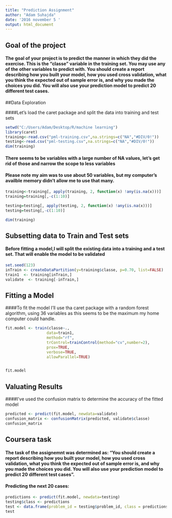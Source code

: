 ---
title: "Prediction Assignment"
author: "Adam Suhajda"
date: '2016 november 5 '
output: html_document
---

## Goal of the project 

#### The goal of your project is to predict the manner in which they did the exercise. This is the "classe" variable in the training set. You may use any of the other variables to predict with. You should create a report describing how you built your model, how you used cross validation, what you think the expected out of sample error is, and why you made the choices you did. You will also use your prediction model to predict 20 different test cases.

##Data Exploration

####Let's load the caret package and split the data into training and test sets

```{r}

setwd("C:/Users/Adam/Desktop/R/machine learning")
library(caret)
training<-read.csv("pml-training.csv",na.strings=c("NA","#DIV/0!"))
testing<-read.csv("pml-testing.csv",na.strings=c("NA","#DIV/0!"))
dim(training)

```

#### There seems to be variables with a large number of NA values, let's get rid of those and narrow the scope to less variables

#### Please note my aim was to use about 50 variables, but my computer's availble memory didn't allow me to use that many.


```{r}

training<-training[, apply(training, 2, function(x) !any(is.na(x)))] 
training=training[,-c(1:10)]

testing=testing[, apply(testing, 2, function(x) !any(is.na(x)))] 
testing=testing[,-c(1:10)]

dim(training)

```


## Subsetting data to Train and Test sets

#### Before fitting a model,I will split the existing data into a training and a test set. That will enable the model to be validated

```{r}

set.seed(123)
inTrain <- createDataPartition(y=training$classe, p=0.70, list=FALSE)
train1  <- training[inTrain,]
validate  <- training[-inTrain,]

```

## Fitting a Model

####To fit the model I'll use tha caret package with a random forest algorithm, using 36 variables as this seems to be the maximum my home computer could handle. 

```{r}

fit.model <- train(classe~.,
                  data=train1,
                  method="rf",
                  trControl=trainControl(method="cv",number=2),
                  prox=TRUE,
                  verbose=TRUE,
                  allowParallel=TRUE)


fit.model 
```

## Valuating Results

####I've used the confusion matrix to determine the accuracy of the fitted model

```{r}
predicted <- predict(fit.model, newdata=validate)
confusion_matrix <- confusionMatrix(predicted, validate$classe)
confusion_matrix
```

## Coursera task

#### The task of the assignemnt was determined as:  "You should create a report describing how you built your model, how you used cross validation, what you think the expected out of sample error is, and why you made the choices you did. You will also use your prediction model to predict 20 different test cases".

#### Predicting the next 20 cases: 

```{r}
predictions <- predict(fit.model, newdata=testing)
testing$class <- predictions
test <- data.frame(problem_id = testing$problem_id, class = predictions)
test
```


